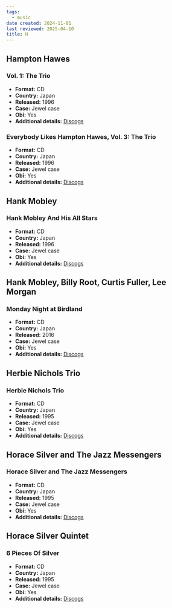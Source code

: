 ```yaml
---
tags:
  - music
date created: 2024-11-01
last reviewed: 2025-04-10
title: H
---
```


## Hampton Hawes

### Vol. 1: The Trio

- **Format:** CD
- **Country:** Japan
- **Released:** 1996
- **Case:** Jewel case
- **Obi:** Yes
- **Additional details:** [Discogs](https://www.discogs.com/release/12183310-Hampton-Hawes-Trio-Vol-1-The-Trio)

### Everybody Likes Hampton Hawes, Vol. 3: The Trio

- **Format:** CD
- **Country:** Japan
- **Released:** 1996
- **Case:** Jewel case
- **Obi:** Yes
- **Additional details:** [Discogs](https://www.discogs.com/release/12183339-Hampton-Hawes-Everybody-Likes-Hampton-Hawes-Vol-3-The-Trio)

## Hank Mobley

### Hank Mobley And His All Stars

- **Format:** CD
- **Country:** Japan
- **Released:** 1996
- **Case:** Jewel case
- **Obi:** Yes
- **Additional details:** [Discogs](https://www.discogs.com/release/10790749-Hank-Mobley-Hank-Mobley-And-His-All-Stars)

## Hank Mobley, Billy Root, Curtis Fuller, Lee Morgan

### Monday Night at Birdland

- **Format:** CD
- **Country:** Japan
- **Released:** 2016
- **Case:** Jewel case
- **Obi:** Yes
- **Additional details:** [Discogs](https://www.discogs.com/release/10444990-Hank-Mobley-Billy-Root-Curtis-Fuller-Lee-Morgan-Monday-Night-At-Birdland)

## Herbie Nichols Trio

### Herbie Nichols Trio

- **Format:** CD
- **Country:** Japan
- **Released:** 1995
- **Case:** Jewel case
- **Obi:** Yes
- **Additional details:** [Discogs](https://www.discogs.com/release/6760358-Herbie-Nichols-Trio-Herbie-Nichols-Trio)

## Horace Silver and The Jazz Messengers

### Horace Silver and The Jazz Messengers

- **Format:** CD
- **Country:** Japan
- **Released:** 1995
- **Case:** Jewel case
- **Obi:** Yes
- **Additional details:** [Discogs](https://www.discogs.com/release/8102014-Horace-Silver-And-The-Jazz-Messengers-Horace-Silver-And-The-Jazz-Messengers)

## Horace Silver Quintet

### 6 Pieces Of Silver

- **Format:** CD
- **Country:** Japan
- **Released:** 1995
- **Case:** Jewel case
- **Obi:** Yes
- **Additional details:** [Discogs](https://www.discogs.com/release/8026488-The-Horace-Silver-Quintet-6-Pieces-Of-Silver)
